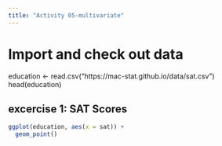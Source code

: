```yaml
---
title: "Activity 05-multivariate"
---
```


# Import and check out data
education <- read.csv("https://mac-stat.github.io/data/sat.csv")
head(education)

## excercise 1: SAT Scores

```r
ggplot(education, aes(x = sat)) +
  geom_point()
```

